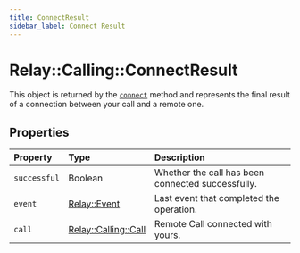 ```yaml
---
title: ConnectResult
sidebar_label: Connect Result
---
```


[connect]: ../actions/connect.mdx
[relay-calling-call]: ../index.mdx
[relay-event]: ../../event.mdx

# Relay::Calling::ConnectResult

This object is returned by the [`connect`][connect] method and represents the final result of a connection between your call and a remote one.

## Properties

| Property | Type | Description |
| :------- | :--- | :---------- |
| `successful` | Boolean | Whether the call has been connected successfully. |
| `event` | [Relay::Event][relay-event] | Last event that completed the operation. |
| `call` | [Relay::Calling::Call][relay-calling-call] | Remote Call connected with yours. |